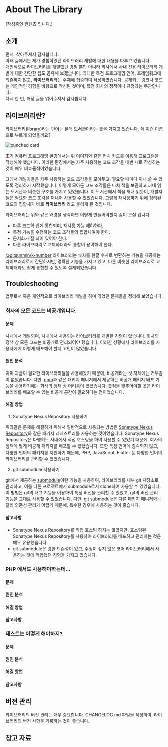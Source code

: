 
# About The Library
(작성중인 컨텐츠 입니다.)

## 소개

먼저, 찾아주셔서 감사합니다.    
아래 글에서는 제가 경험하였던 라이브러리 개발에 대한 내용을 다루고 있습니다.   
개인적으로 라이브러리를 개발했던 경험 뿐만 아니라 회사에서 사내 전용 라이브러리 개발에 대한 간단한 팁도 공유해 보겠습니다.
 최대한 특정 프로그래밍 언어, 프레임워크에 의존하지 않고, **라이브러리**라는 주제에 집중하여 작성하였습니다. 공개되는 링크나 코드는 개인적인 경험을 바탕으로 작성된 것이며, 특정 회사의 정책이나 규정과는 무관합니다.   
다시 한 번, 해당 글을 읽어주셔서 감사합니다.

## 라이브러리란?

라이브러리(library)라는 단어는 본래 **도서관**이라는 뜻을 가지고 있습니다. 왜 이런 이름으로 부르게 되었을까요?   

![punched card](/src/docs/experiencies/about-the-library/punched-card.webp)

초기 컴퓨터 프로그래밍 환경에서는 위 이미지와 같은 펀치 카드를 이용해 프로그램을 작성해야 했습니다. 
이러한 환경에서는 자주 사용하는 코드 조각을 매번 새로 작성하는 것이 매우 비효율적이었습니다.   

그래서 개발자들은 자주 사용하는 코드 조각들을 모아두고, 필요할 때마다 꺼내 쓸 수 있도록 정리하기 시작했습니다.
이렇게 모아둔 코드 조각들은 마치 책을 보관하고 꺼내 읽는 도서관과 비슷한 구조를 가지고 있었습니다. 
이 도서관에서 책을 꺼내 읽듯이, 개발자들은 필요한 코드 조각을 꺼내어 사용할 수 있었습니다.
그렇게 재사용하기 위해 정리된 코드의 집합체가 바로 **라이브러리** 라고 불리게 된 것입니다.

라이브러리는 위와 같은 배경을 생각하면 어떻게 만들어야할지 감이 오실 겁니다.

- 다른 코드와 쉽게 통합되며, 재사용 가능 해야한다.
- 특정 기능을 수행하는 코드 조각들의 집합체여야 한다.
- 문서화가 잘 되어 있어야 한다.
- 다른 라이브러리로 교체하더라도 통합이 용이해야 한다.

[@gitsunmin/k-number](https://www.npmjs.com/package/@gitsunmin/k-number?activeTab=readme) 라이브러리는 숫자를 한글 수사로 변환하는 기능을 제공하는 라이브러리로서 간단하지만,
 명확한 기능을 가지고 있고, 다른 비슷한 라이브러리로 교체하더라도 쉽게 통합할 수 있도록 설계되었습니다.

## Troubleshooting

업무로서 혹은 개인적으로 라이브러리 개발을 하며 겪었던 문제들을 정리해 보았습니다.

### 회사의 모든 코드는 비공개입니다.

#### 문제
 사내에서 개발되며, 사내에서 사용되는 라이브러리를 개발한 경험이 있습니다. 회사의 정책 상 모든 코드는 비공개로 관리되어야 했습니다.
이러한 상황에서 라이브러리를 사용자에게 어떻게 배포해야 할지 고민이 많았습니다.

#### 원인 분석
 이미 과금이 필요한 라이브러리들을 사용해왔기 때문에, 비공개라는 것 자체에는 거부감이 없었습니다.
  다만, [npm](https://www.npmjs.com/)과 같은 패키지 매니저에서 제공하는 비공개 패키지 배포 기능을 사용하기에는 회사의 정책 상 어려움이 있었습니다.
촛점을 맞추어야할 곳은 라이브러리를 배포할 수 있는 비공개 공간이 필요하다는 점이었습니다.

#### 해결 방법
1. Sonatype Nexus Repository 사용하기   

 위와같은 문제를 해결하기 위해서 일반적으로 사용되는 방법은 [Sonatype Nexus Repository](https://help.sonatype.com/en/sonatype-nexus-repository.html)와 같은 패키지 레지스트리를 사용하는 것이었습니다.
Sonatype Nexus Repository은 다행히도 사내에서 직접 호스팅을 하여 사용할 수 있었기 때문에, 회사의 정책에 맞게 비공개 패키지를 배포할 수 있었습니다. 또한 특정 언어에 종속되지 않고, 다양한 언어의 패키지를 지원하기 때문에, PHP, JavaScript, Flutter 등 다양한 언어의 라이브러리를 관리할 수 있었습니다.

2. git submodule 사용하기

git에서 제공하는 [submodule](https://git-scm.com/book/ko/v2/Git-%EB%8F%84%EA%B5%AC-%EC%84%9C%EB%B8%8C%EB%AA%A8%EB%93%88)이란 기능을 사용하여, 라이브러리를 내부 git 저장소로 관리하고, 이를 다른 프로젝트에서 submodule로서 clone하여 사용할 수 있었습니다.
이 방법은 git의 태그 기능을 이용하여 특정 버전을 관리할 수 있었고, git의 버전 관리 기능을 그대로 사용할 수 있었습니다. 다만, git submodule은 다른 패키지 매니저와는 달리 의존성 관리가 어렵기 때문에, 특수한 경우에 사용하는 것이 좋습니다.

#### 참고사항
- Sonatype Nexus Repository를 직접 호스팅 하지는 않았지만, 호스팅된 Sonatype Nexus Repository를 사용하여 라이브러리를 배포하고 관리하는 것은 매우 유용했습니다.
- git submodule은 강한 의존성이 있고, 수정이 잦지 않은 코어 라이브러리에서 사용하는 것에 적합했던 경험을 가지고 있습니다.

### PHP 에서도 사용해야하는데...

#### 문제
#### 원인 분석
#### 해결 방법
#### 참고사항

### 테스트는 어떻게 해야하지?


#### 문제
#### 원인 분석
#### 해결 방법
#### 참고사항


## 버전 관리
라이브러리의 버전 관리는 매우 중요합니다.
CHANGELOG.md 파일을 작성하여, 라이브러리의 변경 사항을 기록하는 것이 좋습니다.

## 참고 자료
